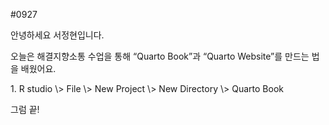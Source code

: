 #0927

안녕하세요 서정현입니다.

오늘은 해결지향소통 수업을 통해 "Quarto Book"과 "Quarto Website"를 만드는 법을 배웠어요.

1\. R studio \\\> File \\\> New Project \\\> New Directory \\\> Quarto Book

그럼 끝!
